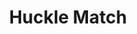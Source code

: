---
title: "Huckle Match"
description: "Enrich your 1st party data using the Huckle Match algorithm"
---